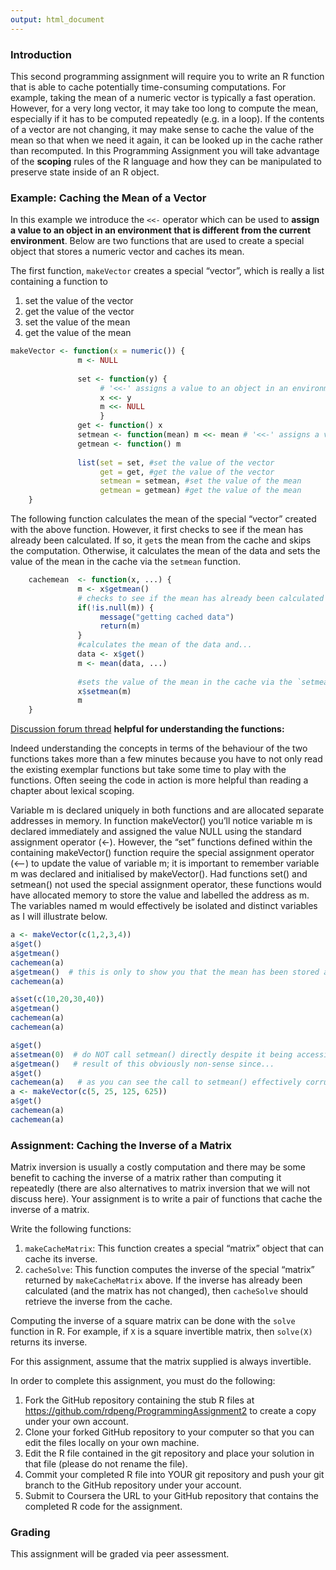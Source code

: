 ```yaml
---
output: html_document
---
```

### Introduction

This second programming assignment will require you to write an R
function that is able to cache potentially time-consuming computations.
For example, taking the mean of a numeric vector is typically a fast
operation. However, for a very long vector, it may take too long to
compute the mean, especially if it has to be computed repeatedly (e.g.
in a loop). If the contents of a vector are not changing, it may make
sense to cache the value of the mean so that when we need it again, it
can be looked up in the cache rather than recomputed. In this
Programming Assignment you will take advantage of the **scoping** rules of
the R language and how they can be manipulated to preserve state inside
of an R object.

### Example: Caching the Mean of a Vector

In this example we introduce the `<<-` operator which can be used to
**assign a value to an object in an environment that is different from the current environment**. Below are two functions that are used to create a special object that stores a numeric vector and caches its mean.

The first function, `makeVector` creates a special "vector", which is
really a list containing a function to

1.  set the value of the vector
2.  get the value of the vector
3.  set the value of the mean
4.  get the value of the mean

```r
    
makeVector <- function(x = numeric()) {
               m <- NULL
               
               set <- function(y) {
                    # '<<-' assigns a value to an object in an environment that is different from the current environment, the set-function environment
                    x <<- y
                    m <<- NULL
                    }
               get <- function() x
               setmean <- function(mean) m <<- mean # '<<-' assigns a value to an object in an environment that is different from the current environment, the makeVector-function environment
               getmean <- function() m
            
               list(set = set, #set the value of the vector
                    get = get, #get the value of the vector
                    setmean = setmean, #set the value of the mean
                    getmean = getmean) #get the value of the mean
    }

```


The following function calculates the mean of the special "vector"
created with the above function. However, it first checks to see if the
mean has already been calculated. If so, it `get`s the mean from the
cache and skips the computation. Otherwise, it calculates the mean of
the data and sets the value of the mean in the cache via the `setmean`
function.

```r

    cachemean  <- function(x, ...) {
               m <- x$getmean()
               # checks to see if the mean has already been calculated [in which case 'm' must be unequal to 'NULL']. If 'm' is not equal to 'NULL', it `get`s the mean from the cache and skips the computation. Otherwise, it ...
               if(!is.null(m)) {
                    message("getting cached data")
                    return(m)
               }
               #calculates the mean of the data and...
               data <- x$get()
               m <- mean(data, ...)
               
               #sets the value of the mean in the cache via the `setmean` function.
               x$setmean(m)
               m
    }

```

[Discussion forum thread](https://class.coursera.org/rprog-007/forum/thread?thread_id=52) **helpful for understanding the functions:**

Indeed understanding the concepts in terms of the behaviour of the two functions takes more than a few minutes because you have to not only read the existing exemplar functions but take some time to play with the functions. Often seeing the code in action is more helpful than reading a chapter about lexical scoping.

Variable m is declared uniquely in both functions and are allocated separate addresses in memory. In function makeVector() you'll notice variable m is declared immediately and assigned the value NULL using the standard assignment operator (<-). However, the "set" functions defined within the containing makeVector() function require the special assignment operator (<--) to update the value of variable m; it is important to remember variable m was declared and initialised by makeVector(). Had functions set() and setmean() not used the special assignment operator, these functions would have allocated memory to store the value and labelled the address as m. The variables named m would effectively be isolated and distinct variables as I will illustrate below.

```r

a <- makeVector(c(1,2,3,4))
a$get()
a$getmean()
cachemean(a)
a$getmean()  # this is only to show you that the mean has been stored and does not affect anything
cachemean(a)

a$set(c(10,20,30,40))
a$getmean()
cachemean(a)
cachemean(a)

a$get()
a$setmean(0)  # do NOT call setmean() directly despite it being accessible for the reason you will see next
a$getmean()   # result of this obviously non-sense since...
a$get()
cachemean(a)   # as you can see the call to setmean() effectively corrupted the functioning of the code
a <- makeVector(c(5, 25, 125, 625))
a$get()
cachemean(a)
cachemean(a)

```



### Assignment: Caching the Inverse of a Matrix

Matrix inversion is usually a costly computation and there may be some
benefit to caching the inverse of a matrix rather than computing it
repeatedly (there are also alternatives to matrix inversion that we will
not discuss here). Your assignment is to write a pair of functions that
cache the inverse of a matrix.

Write the following functions:

1.  `makeCacheMatrix`: This function creates a special "matrix" object
    that can cache its inverse.
2.  `cacheSolve`: This function computes the inverse of the special
    "matrix" returned by `makeCacheMatrix` above. If the inverse has
    already been calculated (and the matrix has not changed), then
    `cacheSolve` should retrieve the inverse from the cache.

Computing the inverse of a square matrix can be done with the `solve`
function in R. For example, if `X` is a square invertible matrix, then
`solve(X)` returns its inverse.

For this assignment, assume that the matrix supplied is always
invertible.

In order to complete this assignment, you must do the following:

1.  Fork the GitHub repository containing the stub R files at
    [https://github.com/rdpeng/ProgrammingAssignment2](https://github.com/rdpeng/ProgrammingAssignment2)
    to create a copy under your own account.
2.  Clone your forked GitHub repository to your computer so that you can
    edit the files locally on your own machine.
3.  Edit the R file contained in the git repository and place your
    solution in that file (please do not rename the file).
4.  Commit your completed R file into YOUR git repository and push your
    git branch to the GitHub repository under your account.
5.  Submit to Coursera the URL to your GitHub repository that contains
    the completed R code for the assignment.

### Grading

This assignment will be graded via peer assessment.
